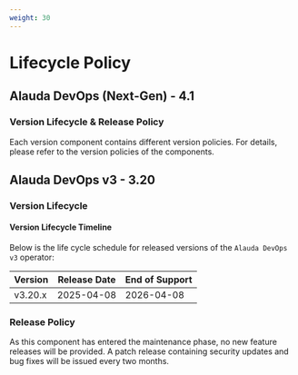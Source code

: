 ```yaml
---
weight: 30
---
```

# Lifecycle Policy
## Alauda DevOps (Next-Gen) - 4.1

### Version Lifecycle & Release Policy

Each version component contains different version policies. For details, please refer to the version policies of the components.

## Alauda DevOps v3 - 3.20

### Version Lifecycle

#### Version Lifecycle Timeline

Below is the life cycle schedule for released versions of the `Alauda DevOps v3` operator:

| Version  | Release Date  | End of Support  |
| -------- | ------------- | --------------- |
| v3.20.x  | 2025-04-08    |   2026-04-08    |

### Release Policy

As this component has entered the maintenance phase, no new feature releases will be provided. A patch release containing security updates and bug fixes will be issued every two months.
